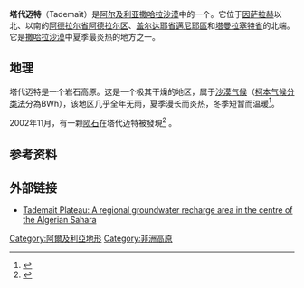 {{Infobox settlement
| name                    = 塔代迈特<br>Tademaït
| native_name             =
| native_name_lang        = <!-- ISO 639-2 code e.g. "fr" for French. If more than one, use {{lang}} instead -->
| settlement_type         = {{link-en|自然區域 |Natural region}}
| image_skyline           =2010-10-26-112535 - Adrar Ahnet.jpg
| image_alt               = 
| image_caption           = 塔代迈特地區的風景
| image_flag              = 
| flag_alt                = 
| image_seal              = 
| seal_alt                = 
| image_shield            = 
| shield_alt              = 
| nickname                = 
| motto                   = 
| image_map               =Algeria Topography-Tademaït.png 
| map_alt                 = 
| map_caption             =塔代迈特高原位於阿爾及利亞的位置
| pushpin_map             = 
| pushpin_label_position  = 
| pushpin_map_alt         = 
| pushpin_map_caption     = 
| coordinates             = 
| coor_pinpoint           = 
| coordinates_footnotes   = 
| subdivision_type        = 國家
| subdivision_name        = [[阿尔及利亚|阿尔及利亚]]
| subdivision_type1       = 
| subdivision_name1       = 
| subdivision_type2       = 
| subdivision_name2       = 
| subdivision_type3       = 
| subdivision_name3       = 
<!-- ALL fields with measurements have automatic unit conversion -->
<!-- for references: use <ref> tags -->
| area_footnotes          = 
| area_urban_footnotes    = <!-- <ref> </ref> -->
| area_rural_footnotes    = <!-- <ref> </ref> -->
| area_metro_footnotes    = <!-- <ref> </ref> -->
| area_magnitude          = <!-- <ref> </ref> -->
| area_note               = 
| area_water_percent      = 
| area_rank               = 
| area_blank1_title       = 
| area_blank2_title       = 
<!-- square kilometers -->
| area_total_km2          = 
| area_land_km2           = 
| area_water_km2          = 
| area_urban_km2          = 
| area_rural_km2          = 
| area_metro_km2          = 
| area_blank1_km2         = 
| area_blank2_km2         = 
<!-- hectares -->
| area_total_ha           = 
| area_land_ha            = 
| area_water_ha           = 
| area_urban_ha           = 
| area_rural_ha           = 
| area_metro_ha           = 
| area_blank1_ha          = 
| area_blank2_ha          = 
| length_km               = 
| width_km                = 
| dimensions_footnotes    = 
| elevation_footnotes     = 
| elevation_m             = 600
| population_footnotes    = 
| population_total        = 
| population_as_of        = 
| population_density_km2  = auto
| population_demonym      = 
| population_note         = 
| timezone1               = 
| utc_offset1             = 
| timezone1_DST           = 
| utc_offset1_DST         = 
| website                 = <!-- {{URL|example.com}} -->
| footnotes               =  
}}'''塔代迈特'''（Tademaït）是[[阿尔及利亚|阿尔及利亚]][[撒哈拉沙漠|撒哈拉沙漠]]中的一个{{link-en|自然區域 |Natural region}}。它位于[[因萨拉赫|因萨拉赫]]以北、{{link-en|西大厄尔格|Grand Erg Occidental}}以南的[[阿德拉爾省_(阿爾及利亞)|阿德拉尔省]][[阿德拉爾區|阿德拉尔区]]、[[盖尔达耶省|盖尔达耶省]][[邁尼耶區|邁尼耶區]]和[[塔曼拉塞特省|塔曼拉塞特省]]的北端。它是[[撒哈拉沙漠|撒哈拉沙漠]]中夏季最炎热的地方之一。

== 地理 ==  
塔代迈特是一个岩石高原。这是一个极其干燥的地区，属于[[沙漠气候|沙漠气候]]（[[柯本气候分类法|柯本气候分类法]]分為BWh），该地区几乎全年无雨，夏季漫长而炎热，冬季短暂而温暖<ref>{{Cite web|title=Tademaït.|url=http://www.cosmovisions.com/Tademait.htm|accessdate=2019-09-07|work=www.cosmovisions.com|archive-date=2019-01-10|archive-url=https://web.archive.org/web/20190110232744/http://www.cosmovisions.com/Tademait.htm|dead-url=no}}</ref>。 

2002年11月，有一颗[[隕石|陨石]]在塔代迈特被發現<ref>{{Cite web|title=Meteoritical Bulletin: Entry for Plateau du Tademait 005|url=https://www.lpi.usra.edu/meteor/metbull.php?code=31300|accessdate=2019-09-07|work=www.lpi.usra.edu|archive-date=2017-09-10|archive-url=https://web.archive.org/web/20170910083340/https://www.lpi.usra.edu/meteor/metbull.php?code=31300|dead-url=no}}</ref> 。  

== 参考资料 ==
{{Reflist}}

== 外部链接 ==

* [http://www.co2geonet.com/UserFiles/file/Open%20Forum%202012/Posters/Poster%20(portrait,%20A0)%20-%20Tademait%20plateau.pdf Tademait Plateau: A regional groundwater recharge area in the centre of the Algerian Sahara]
{{coord|28.5|N|2.25|E|type:landmark_source:kolossus-frwiki|display=title}}
[[Category:阿爾及利亞地形|Category:阿爾及利亞地形]]
[[Category:非洲高原|Category:非洲高原]]